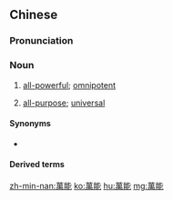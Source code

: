 {{also|万能}}
==Chinese==
{{zh-forms|s=万能}}

===Pronunciation===
{{zh-pron
|m=wànnéng
|c=maan6 nang4
|h=pfs=van-nèn
|mn=xm,zz,tw:bān-lêng/qz:bān-nn̂g
|cat=n
}}

===Noun===
{{zh-noun}}

# [[all-powerful]]; [[omnipotent]]
# {{lb|zh|attributive}} [[all-purpose]]; [[universal]]

====Synonyms====
* {{sense|all-purpose}} {{zh-l|萬用}}

====Derived terms====
{{zh-der|萬能膠|萬能鑰匙|雙手萬能|金錢萬能}}

[[zh-min-nan:萬能]]
[[ko:萬能]]
[[hu:萬能]]
[[mg:萬能]]